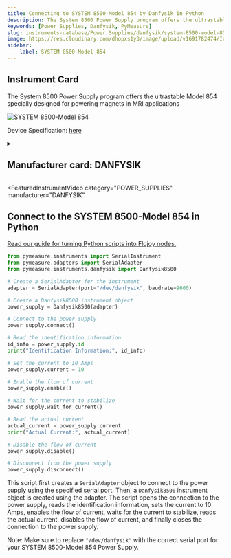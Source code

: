 ```yaml
---
title: Connecting to SYSTEM 8500-Model 854 by Danfysik in Python
description: The System 8500 Power Supply program offers the ultrastable Model 854 specially designed for powering magnets in MRI applications
keywords: [Power Supplies, Danfysik, PyMeasure] 
slug: instruments-database/Power Supplies/danfysik/system-8500-model-854 
image: https://res.cloudinary.com/dhopxs1y3/image/upload/v1691782474/Instruments/Power%20Supplies/SYSTEM-8500---Model-854/SYSTEM-8500---Model-854.jpg
sidebar:
    label: SYSTEM 8500-Model 854 
---
```



## Instrument Card

The System 8500 Power Supply program offers the ultrastable Model 854 specially designed for powering magnets in MRI applications

![SYSTEM 8500-Model 854](https://res.cloudinary.com/dhopxs1y3/image/upload/v1691782474/Instruments/Power%20Supplies/SYSTEM-8500---Model-854/SYSTEM-8500---Model-854.jpg)

Device Specification: [here](https://www.danfysik.com/media/1098/model-854-datasheet.pdf)

<details style={{ marginTop: "15px"}}>
<summary><h2 style={{display:'inline'}}>Manufacturer card: DANFYSIK</h2></summary>

![DANFYSIK](https://res.cloudinary.com/dhopxs1y3/image/upload/v1692806107/Instruments/Vendor%20Logos/Danfysik.png)

Danfysik accelerator system and accelerator components are in service at most particle accelerator facilities worldwide

- Headquarters: Denmark
- Yearly Revenue (millions, USD): 13
- Vendor Website: [here](https://www.danfysik.com/en)

</details>


<FeaturedInstrumentVideo
  category="POWER_SUPPLIES"
  manufacturer="DANFYSIK"
></FeaturedInstrumentVideo>

## Connect to the SYSTEM 8500-Model 854 in Python

[Read our guide for turning Python scripts into Flojoy nodes.](https://docs.flojoy.ai/contribution/blocks/custom-flojoy-block/)



<Tabs>
<TabItem value="Flojoy" label="Flojoy" className="flojoy-instrument-tabs">

<NodeCardCollection category="POWER_SUPPLIES" manufacturer="Danfysik"></NodeCardCollection>

</TabItem>
<TabItem value="PyMeasure" label="PyMeasure">


```python
from pymeasure.instruments import SerialInstrument
from pymeasure.adapters import SerialAdapter
from pymeasure.instruments.danfysik import Danfysik8500

# Create a SerialAdapter for the instrument
adapter = SerialAdapter(port="/dev/danfysik", baudrate=9600)

# Create a Danfysik8500 instrument object
power_supply = Danfysik8500(adapter)

# Connect to the power supply
power_supply.connect()

# Read the identification information
id_info = power_supply.id
print("Identification Information:", id_info)

# Set the current to 10 Amps
power_supply.current = 10

# Enable the flow of current
power_supply.enable()

# Wait for the current to stabilize
power_supply.wait_for_current()

# Read the actual current
actual_current = power_supply.current
print("Actual Current:", actual_current)

# Disable the flow of current
power_supply.disable()

# Disconnect from the power supply
power_supply.disconnect()
```

This script first creates a `SerialAdapter` object to connect to the power supply using the specified serial port. Then, a `Danfysik8500` instrument object is created using the adapter. The script opens the connection to the power supply, reads the identification information, sets the current to 10 Amps, enables the flow of current, waits for the current to stabilize, reads the actual current, disables the flow of current, and finally closes the connection to the power supply.

Note: Make sure to replace `"/dev/danfysik"` with the correct serial port for your SYSTEM 8500-Model 854 Power Supply.

</TabItem>
</Tabs>
